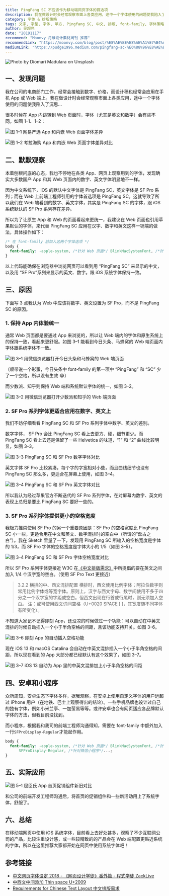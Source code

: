 ```yaml
---
title: PingFang SC 不应该作为移动端网页字体的首选项
description: 我在做设计时会经常观察市面上各类应用，途中一个字体使用的问题使我陷入了沉思...
category: 字体 & 排版策略
tags: 文字, 字型, 字体, 苹方, Pingfang SC, 中文, 排版, font-family, 字体策略, CSS
author: 吴超亮
date: "20191117"
recommend: "Moonvy 月维设计素材周刊 推荐"
recommendLink: "https://moonvy.com/blog/post/%E8%AE%BE%E8%AE%A1%E7%B4%A0%E6%9D%90%E5%91%A8%E5%88%8A/037/#pingfang-sc-%E4%B8%8D%E5%BA%94%E8%AF%A5%E4%BD%9C%E4%B8%BA%E7%A7%BB%E5%8A%A8%E7%AB%AF%E7%BD%91%E9%A1%B5%E5%AD%97%E4%BD%93%E7%9A%84%E9%A6%96%E9%80%89%E9%A1%B9"
mediumLink: "https://pudge1996.medium.com/pingfang-sc-%E6%88%96%E8%AE%B8%E4%B8%8D%E5%BA%94%E8%AF%A5%E4%BD%9C%E4%B8%BA%E7%BD%91%E9%A1%B5%E5%AD%97%E4%BD%93%E7%9A%84%E9%A6%96%E9%80%89%E9%A1%B9-70cc6d2258fa"
---
```


![](https://lrdim.oss-cn-shenzhen.aliyuncs.com/blogimg/2019-11-17-70cc6d2258fa/01.jpg "Photo by Diomari Madulara on Unsplash")

## 一、发现问题

我在公司的电商部门工作，经常会接触到数字、价格，而设计稿也经常会应用在手机 App 或 Web 端上。我在做设计时会经常观察市面上各类应用，途中一个字体使用的问题使我陷入了沉思…

很多时候在 App 内跳转到 Web 页面时，字体（尤其是英文和数字）会有些不同。如图 1–1、1–2：

![](https://lrdim.oss-cn-shenzhen.aliyuncs.com/blogimg/2019-11-17-70cc6d2258fa/02.png "图 1–1 网易严选 App 和内嵌 Web 页面字体差异")

![](https://lrdim.oss-cn-shenzhen.aliyuncs.com/blogimg/2019-11-17-70cc6d2258fa/03.png "图 1–2 考拉海购 App 和内嵌 Web 页面字体差异对比")

## 二、默默观察

本着刨根问底的心态，我也不停地在各类 App、网页上观察用到的字体，发现确实大多数国产 App 和其 Web 页面内的数字、英文字体明显地不一样。

因为中文系统下，iOS 的默认中文字体是 PingFang SC，英文字体是 SF Pro 系列；而在 Web 上前端工程师引用的字体首选项是 PingFang SC。这就导致了所以我们在 Web 端看到的数字、英文字体，其实是 PingFang SC 的字体，跟 iOS 系统默认的 SF Pro 系列存在差异。

所以为了让原生 App 和 Web 的页面看起来更统一，我建议在 Web 页面也引用苹果默认的字体，来代替 PingFang SC 应用在汉字、数字和英文这样一锅端的做法，具体操作如下：

```css
/* 在 font-family 前加入这两个字体选项 */
body {
  font-family: -apple-system, /*针对 Web 页面*/ BlinkMacSystemFont, /*针对 Mac Chrome 页面*/...;
}
```

以上代码能确保在浏览器中浏览网页可以看到用 “PingFang SC” 来显示的中文，以及用 “SF Pro”系列来显示的英文、数字。跟 iOS 系统字体保持一致。

## 三、原因

下面写 3 点我认为 Web 中应该将数字、英文设置为 SF Pro，而不是 PingFang SC 的原因。

### 1. 保持 App 内体验统一

通常 Web 页面都是要通过 App 来浏览的，所以让 Web 端内的字体和原生系统上的保持一致，看起来更舒服。如图 3–1 能看到今日头条、马蜂窝的 Web 端页面内字体跟系统字体不一致。

![](https://lrdim.oss-cn-shenzhen.aliyuncs.com/blogimg/2019-11-17-70cc6d2258fa/04.png "图 3–1 用微信浏览器打开今日头条和马蜂窝的 Web 端页面")

（顺带说一个彩蛋，今日头条中 font-family 的第一项中 “PingFang” 和 “SC” 少了一个空格，所以没有生效 😂）

而少数派、知乎则保持 Web 端和系统默认字体的统一，如图 3–2。

![](https://lrdim.oss-cn-shenzhen.aliyuncs.com/blogimg/2019-11-17-70cc6d2258fa/05.png "图 3–2 用微信浏览器打开少数派和知乎的 Web 端页面")

### 2. SF Pro 系列字体更适合应用在数字、英文上

我们不妨仔细看看 PingFang SC 和 SF Pro 系列字体中数字、英文的差别。

数字字体， SF Pro 会比 PingFang SC 看上去更方、硬，细节更少。而 PingFang SC 看上去还是保留了一些 Helvetica 的味道，“1” 和 “2” 曲线比较明显，如图 3–3。

![](https://lrdim.oss-cn-shenzhen.aliyuncs.com/blogimg/2019-11-17-70cc6d2258fa/06.png "图 3–3 PingFang SC 和 SF Pro 数字字体对比
")

英文字体 SF Pro 比较紧凑，每个字的字宽相对小些，而且曲线细节也没有 PingFang SC 那么多，更适合在屏幕上使用，如图 3–4。

![](https://lrdim.oss-cn-shenzhen.aliyuncs.com/blogimg/2019-11-17-70cc6d2258fa/07.png "图 3–4 PingFang SC 和 SF Pro 英文字体对比")

所以我认为经过苹果官方不断迭代的 SF Pro 系列字体，在对屏幕内数字、英文的表现上总归是要比 PingFang SC 要好一些的。

### 3. SF Pro 系列字体提供更小的空格宽度

我极力推崇使用 SF Pro 的另一个重要原因是：SF Pro 的空格宽度比 PingFang SC 小一些，更适合用在中文和英文、数字混排时的空白中（所谓的“盘古之白”）。我在 Sketch 里量了一下，发现用 PingFang SC 所输入的空格宽度是字体的 1/3，而 SF Pro 字体的空格宽度是字体大小的 1/5（如图 3–5）。

![](https://lrdim.oss-cn-shenzhen.aliyuncs.com/blogimg/2019-11-17-70cc6d2258fa/08.png "图 3–4 PingFang SC 和 SF Pro 字体空格宽度对比")

所以 SF Pro 系列字体更接近 W3C 在[《中文排版需求》](https://www.w3.org/TR/clreq/#mixed_text_composition_in_horizontal_writing_mode)中所提倡的要在英文之间加入 1/4 个汉字宽的空白。（使用 SF Pro Text 更接近）

> 3.2.2 横排的中、西文混排配置
> 横排时，西文使用比例字体；阿拉伯数字则常用比例字体或等宽字体。原则上，汉字与西文字母、数字间使用不多于四分之一个汉字宽的字距或空白。但西文出现在行首或行尾时，则无须加入空白。
> 注：或可使用西文词间空格（U+0020 SPACE [ ]，其宽度随不同字体有所变化）。

不知道大家记不记得即刻 App，还没凉的时候做过一个功能：可以自动在中英文混排的时候自动插入一个小于半角空格的间距，且该功能支持开关。如图 3–6。

![](https://lrdim.oss-cn-shenzhen.aliyuncs.com/blogimg/2019-11-17-70cc6d2258fa/09.png "图 3–6 即刻 App 的自动插入空格功能")

现在 iOS 13 和 macOS Catalina 会自动在中英文混排插入一个小于半角空格的间距，所以现在看到的 App 大部分都已经默认有这个效果了，如图 3–7。

![](https://lrdim.oss-cn-shenzhen.aliyuncs.com/blogimg/2019-11-17-70cc6d2258fa/10.png "图 3–7 iOS 13 自动为 App 里的中英文混排加上小于半角空格的间距")

## 四、安卓和小程序

众所周知，安卓生态下字体多样，据我观察，在安卓上使用自定义字体的用户远超过 iPhone 用户（在地铁、巴士上观察得出的结论）。一些手机品牌也设计过自己的独有字体，例如小米兰亭、一加莹黑等等。或许安卓也会有网页适应各品牌默认字体的方法，但我目前没找到。

而小程序，根据我和我司的前端工程师沟通得知，需要在 font-family 中额外加入一行`SFProDisplay-Regular`才能起作用。

```css
body {
  font-family: -apple-system, /*针对 Web 页面*/ BlinkMacSystemFont, /*针对 Mac Chrome 页面*/
      SFProDisplay-Regular, /*针对微信小程序*/...;
}
```

## 五、实际应用

![](https://lrdim.oss-cn-shenzhen.aliyuncs.com/blogimg/2019-11-17-70cc6d2258fa/11.png "图 5–1 屈臣氏 App 首页促销组件新旧对比")

和公司的前端开发工程师沟通后，将首页的促销组件和一些新活动用上了系统字体，舒服了。

## 六、总结

在移动端网页中使用 iOS 系统字体，目前看上去好处甚多，观察了不少互联网公司的产品，比较注重设计感，或一些较精致的的产品会在 Web 端配置更贴近系统的字体，所以在这里推荐大家都开始在网页中使用系统字体吧！

## 参考链接

- [中文网页字体设定 2018 - 《网页设计学徒》番外篇 - 程式学徒 ZackLive](https://zacklive.com/chinese-font-family/)
- [中西文中间添加 Thin space U+2009](https://szewei.me/2019/06/20/thin-space/)
- [Requirements for Chinese Text Layout 中文排版需求](https://www.w3.org/TR/clreq/#introduction)
